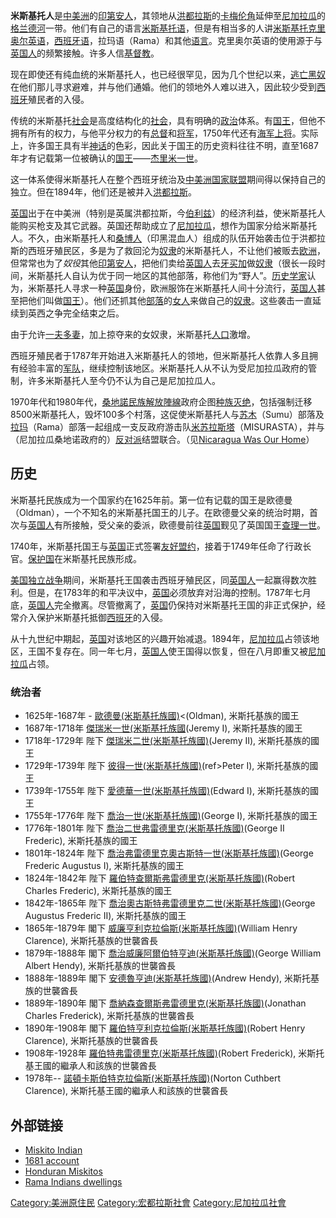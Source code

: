 {{ethnic group|
|group=Mískitu
|image=PSM V45 D177 Miskito indians.jpg
|poptotal=150,000-200,000
|popplace=[[尼加拉瓜|尼加拉瓜]], [[洪都拉斯|洪都拉斯]]
|rels=[[基督教|基督教]]
|langs=[[米斯基托语|米斯基托语]], [[西班牙语|西班牙语]], [[米斯基托克里奥尔英语|米斯基托克里奥尔英语]]
|related=[[加里富納人|加里富納人]], [[馬魯人|馬魯人]], [[非裔加勒比海人|非裔加勒比海人]]
}}

'''米斯基托人'''是[[中美洲|中美洲]]的[[印第安人|印第安人]]，其领地从[[洪都拉斯|洪都拉斯]]的[[卡梅伦角|卡梅伦角]]延伸至[[尼加拉瓜|尼加拉瓜]]的[[格兰德河|格兰德河]]一带。他们有自己的语言[[米斯基托语|米斯基托语]]，但是有相当多的人讲[[米斯基托克里奥尔英语|米斯基托克里奥尔英语]]，[[西班牙语|西班牙语]]，拉玛语（Rama）和其他[[语言|语言]]。克里奥尔英语的使用源于与[[英国人|英国人]]的频繁接触。许多人信[[基督教|基督教]]。

现在即使还有纯血统的米斯基托人，也已经很罕见，因为几个世纪以来，[[逃亡黑奴|逃亡黑奴]]在他们那儿寻求避难，并与他们通婚。他们的领地外人难以进入，因此较少受到[[西班牙|西班牙]]殖民者的入侵。

传统的米斯基托[[社会|社会]]是高度结构化的[[社会|社会]]，具有明确的[[政治|政治]]体系。有[[国王|国王]]，但他不拥有所有的权力，与他平分权力的有[[总督|总督]]和[[将军_(軍銜)|将军]]，1750年代还有[[海军上将|海军上将]]。实际上，许多国王具有半[[神话|神话]]的色彩，因此关于国王的历史资料往往不明，直至1687年才有记载第一位被确认的[[国王|国王]]——[[杰里米一世|杰里米一世]]。

这一体系使得米斯基托人在整个西班牙统治及[[中美洲国家联盟|中美洲国家联盟]]期间得以保持自己的独立。但在1894年，他们还是被并入[[洪都拉斯|洪都拉斯]]。

[[英国|英国]]出于在中美洲（特别是英属洪都拉斯，今[[伯利兹|伯利兹]]）的经济利益，使米斯基托人能购买枪支及其它武器。英国还帮助成立了[[尼加拉瓜|尼加拉瓜]]，想作为国家分给米斯基托人。不久，由米斯基托人和[[桑博人|桑博人]]（印黑混血人）组成的队伍开始袭击位于洪都拉斯的西班牙殖民区，多是为了救回沦为[[奴隶|奴隶]]的米斯基托人，不让他们被贩去[[欧洲|欧洲]]，但常常也为了''奴役''其他[[印第安人|印第安人]]，把他们卖给[[英国人|英国人]]去[[牙买加|牙买加]]做[[奴隶|奴隶]]（很长一段时间，米斯基托人自认为优于同一地区的其他部落，称他们为“野人”。[[历史学家|历史学家]]认为，米斯基托人寻求一种[[英国|英国]]身份，欧洲服饰在米斯基托人间十分流行，[[英国人|英国人]]甚至把他们叫做[[国王|国王]]）。他们还抓其他[[部落|部落]]的[[女人|女人]]来做自己的[[奴隶|奴隶]]。这些袭击一直延续到英西之争完全结束之后。

由于允许[[一夫多妻|一夫多妻]]，加上掠夺来的女奴隶，米斯基托[[人口|人口]]激增。

西班牙殖民者于1787年开始进入米斯基托人的领地，但米斯基托人依靠人多且拥有经验丰富的[[军队|军队]]，继续控制该地区。米斯基托人从不认为受尼加拉瓜政府的管制，许多米斯基托人至今仍不认为自己是尼加拉瓜人。

1970年代和1980年代，[[桑地諾民族解放陣線|桑地諾民族解放陣線]]政府企图[[种族灭绝|种族灭绝]]，包括强制迁移8500米斯基托人，毁坏100多个村落，这促使米斯基托人与[[苏木|苏木]]（Sumu）部落及[[拉玛|拉玛]]（Rama）部落一起组成一支反政府游击队[[米苏拉斯塔|米苏拉斯塔]]（MISURASTA），并与（尼加拉瓜桑地诺政府的）[[康特拉|反对派]]结盟联合。（见[[Nicaragua_Was_Our_Home|Nicaragua Was Our Home]]）

==历史==

米斯基托民族成为一个国家约在1625年前。第一位有记载的国王是欧德曼（Oldman），一个不知名的米斯基托国王的儿子。在欧德曼父亲的统治时期，首次与[[英国人|英国人]]有所接触，受父亲的委派，欧德曼前往[[英国|英国]]觐见了英国国王[[查理一世|查理一世]]。

1740年，米斯基托国王与[[英国|英国]]正式签署[[友好盟约|友好盟约]]，接着于1749年任命了行政长官。[[保护国|保护国]]在米斯基托民族形成。

[[美国独立战争|美国独立战争]]期间，米斯基托王国袭击西班牙殖民区，同[[英国人|英国人]]一起赢得数次胜利。但是，在1783年的和平决议中，[[英国|英国]]必须放弃对沿海的控制。1787年七月底，[[英国人|英国人]]完全撤离。尽管撤离了，[[英国|英国]]仍保持对米斯基托王国的非正式保护，经常介入保护米斯基托抵御[[西班牙|西班牙]]的入侵。

从十九世纪中期起，[[英国|英国]]对该地区的兴趣开始减退。1894年，[[尼加拉瓜|尼加拉瓜]]占领该地区，王国不复存在。同一年七月，[[英国人|英国人]]使王国得以恢复，但在八月即重又被[[尼加拉瓜|尼加拉瓜]]占领。

===统治者===
* 1625年-1687年 - [[歐德曼(米斯基托族國)|歐德曼(米斯基托族國)]]<(Oldman), 米斯托基族的國王
* 1687年-1718年 [[傑瑞米一世(米斯基托族國|傑瑞米一世(米斯基托族國]](Jeremy I), 米斯托基族的國王
* 1718年-1729年 陛下 [[傑瑞米二世(米斯基托族國)|傑瑞米二世(米斯基托族國)]](Jeremy II), 米斯托基族的國王
* 1729年-1739年 陛下 [[彼得一世(米斯基托族國)|彼得一世(米斯基托族國)]](ref>Peter I), 米斯托基族的國王
* 1739年-1755年 陛下 [[愛德華一世(米斯基托族國)|愛德華一世(米斯基托族國)]](Edward I), 米斯托基族的國王
* 1755年-1776年 陛下 [[喬治一世(米斯基托族國)|喬治一世(米斯基托族國)]](George I), 米斯托基族的國王
* 1776年-1801年 陛下 [[喬治二世弗雷德里克(米斯基托族國)|喬治二世弗雷德里克(米斯基托族國)]](George II Frederic), 米斯托基族的國王
* 1801年-1824年 陛下 [[喬治弗雷德里克奧古斯特一世(米斯基托族國)|喬治弗雷德里克奧古斯特一世(米斯基托族國)]](George Frederic Augustus I), 米斯托基族的國王
* 1824年-1842年 陛下 [[羅伯特查爾斯弗雷德里克(米斯基托族國)|羅伯特查爾斯弗雷德里克(米斯基托族國)]](Robert Charles Frederic), 米斯托基族的國王
* 1842年-1865年 陛下 [[喬治奧古斯特弗雷德里克二世(米斯基托族國)|喬治奧古斯特弗雷德里克二世(米斯基托族國)]](George Augustus Frederic II), 米斯托基族的國王
* 1865年-1879年 閣下 [[威廉亨利克拉倫斯(米斯基托族國)|威廉亨利克拉倫斯(米斯基托族國)]](William Henry Clarence), 米斯托基族的世襲酋長 
* 1879年-1888年 閣下 [[喬治威廉阿爾伯特亨迪(米斯基托族國)|喬治威廉阿爾伯特亨迪(米斯基托族國)]](George William Albert Hendy), 米斯托基族的世襲酋長 
* 1888年-1889年 閣下 [[安德魯亨迪(米斯基托族國)|安德魯亨迪(米斯基托族國)]](Andrew Hendy), 米斯托基族的世襲酋長 
* 1889年-1890年 閣下 [[喬納森查爾斯弗雷德里克(米斯基托族國)|喬納森查爾斯弗雷德里克(米斯基托族國)]](Jonathan Charles Frederick), 米斯托基族的世襲酋長 
* 1890年-1908年 閣下 [[羅伯特亨利克拉倫斯(米斯基托族國)|羅伯特亨利克拉倫斯(米斯基托族國)]](Robert Henry Clarence), 米斯托基族的世襲酋長 
* 1908年-1928年 [[羅伯特弗雷德里克(米斯基托族國)|羅伯特弗雷德里克(米斯基托族國)]](Robert Frederick), 米斯托基王國的繼承人和該族的世襲酋長
* 1978年-- [[諾頓卡斯伯特克拉倫斯(米斯基托族國)|諾頓卡斯伯特克拉倫斯(米斯基托族國)]](Norton Cuthbert Clarence), 米斯托基王國的繼承人和該族的世襲酋長

==外部链接==
*[https://web.archive.org/web/20050207010306/http://miskitoindians.org/indians.htm Miskito Indian]
*[https://web.archive.org/web/20060218094441/http://www.athenapub.com/damp2.htm 1681 account]
*[http://sidewalkmystic.com/Miskitos.htm Honduran Miskitos]
*[http://www.yoyita.com/pinturas_de_nicaragua1.htm Rama Indians dwellings]


{{Authority control}}
[[Category:美洲原住民|Category:美洲原住民]]
[[Category:宏都拉斯社會|Category:宏都拉斯社會]]
[[Category:尼加拉瓜社會|Category:尼加拉瓜社會]]